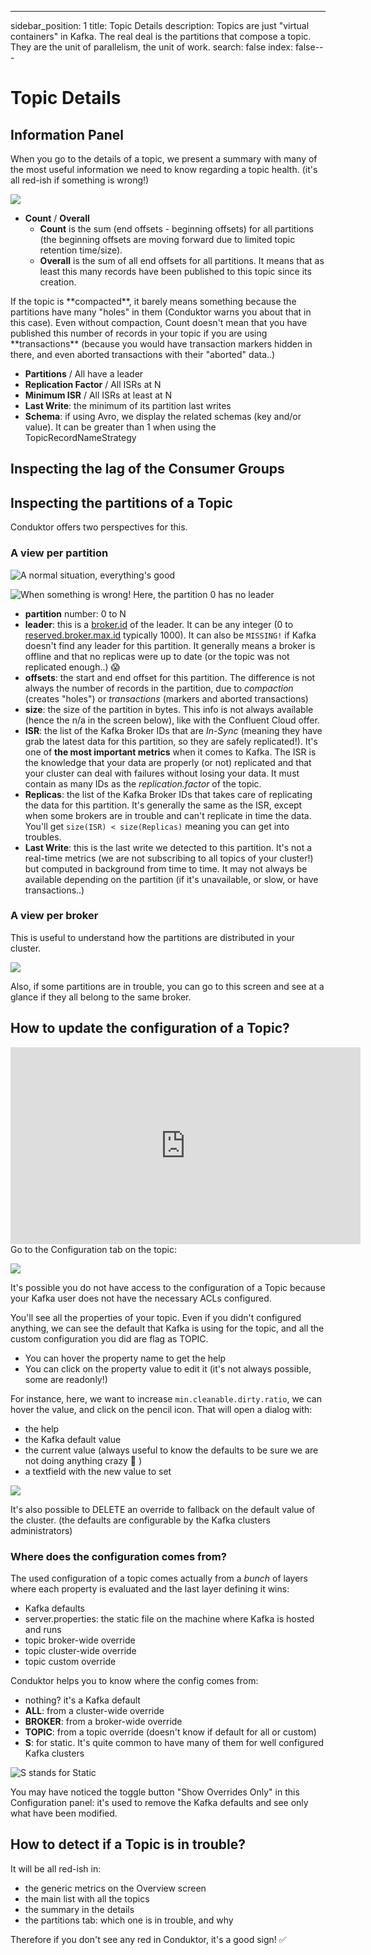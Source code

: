 ---
sidebar_position: 1
title: Topic Details
description: Topics are just "virtual containers" in Kafka. The real deal is the partitions
  that compose a topic. They are the unit of parallelism, the unit of work.
search: false
index: false---

# Topic Details

## Information Panel

When you go to the details of a topic, we present a summary with many of the most useful information we need to know regarding a topic health. (it's all red-ish if something is wrong!)

![](<../../assets/screenshot-2020-06-25-at-15.07.08 (1).png>)

- **Count** / **Overall**
  - **Count** is the sum (end offsets - beginning offsets) for all partitions (the beginning offsets are moving forward due to limited topic retention time/size).
  - **Overall** is the sum of all end offsets for all partitions. It means that as least this many records have been published to this topic since its creation.

<Warning>
If the topic is **compacted**, it barely means something because the partitions have many "holes" in them (Conduktor warns you about that in this case).
Even without compaction, Count doesn't mean that you have published this number of records in your topic if you are using **transactions** (because you would have transaction markers hidden in there, and even aborted transactions with their "aborted" data..)
</Warning>

- **Partitions** / All have a leader
- **Replication Factor** / All ISRs at N
- **Minimum ISR** / All ISRs at least at N
- **Last Write**: the minimum of its partition last writes
- **Schema**: if using Avro, we display the related schemas (key and/or value). It can be greater than 1 when using the TopicRecordNameStrategy

## Inspecting the lag of the Consumer Groups

## Inspecting the partitions of a Topic

Conduktor offers two perspectives for this.

### A view per partition

![A normal situation, everything's good](../../assets/screenshot-2020-09-19-at-22.25.57.png)

![When something is wrong! Here, the partition 0 has no leader](../../assets/screenshot-2020-11-05-at-09.13.02.png)

- **partition** number: 0 to N
- **leader**: this is a [broker.id](https://kafka.apache.org/documentation/#broker.id) of the leader. It can be any integer (0 to [reserved.broker.max.id](https://kafka.apache.org/documentation/#reserved.broker.max.id) typically 1000). It can also be `MISSING!` if Kafka doesn't find any leader for this partition. It generally means a broker is offline and that no replicas were up to date (or the topic was not replicated enough..) 😱
- **offsets**: the start and end offset for this partition. The difference is not always the number of records in the partition, due to _compaction_ (creates "holes") or _transactions_ (markers and aborted transactions)
- **size**: the size of the partition in bytes. This info is not always available (hence the n/a in the screen below), like with the Confluent Cloud offer.
- **ISR**: the list of the Kafka Broker IDs that are _In-Sync_ (meaning they have grab the latest data for this partition, so they are safely replicated!). It's one of **the most important metrics** when it comes to Kafka. The ISR is the knowledge that your data are properly (or not) replicated and that your cluster can deal with failures without losing your data. It must contain as many IDs as the _replication.factor_ of the topic.
- **Replicas**: the list of the Kafka Broker IDs that takes care of replicating the data for this partition. It's generally the same as the ISR, except when some brokers are in trouble and can't replicate in time the data. You'll get `size(ISR) < size(Replicas)` meaning you can get into troubles.
- **Last Write**: this is the last write we detected to this partition. It's not a real-time metrics (we are not subscribing to all topics of your cluster!) but computed in background from time to time. It may not always be available depending on the partition (if it's unavailable, or slow, or have transactions..)

### A view per broker

This is useful to understand how the partitions are distributed in your cluster.&#x20;

![](../../assets/screenshot-2020-09-19-at-22.26.41.png)

<Warning>
Also, if some partitions are in trouble, you can go to this screen and see at a glance if they all
belong to the same broker.
</Warning>

## How to update the configuration of a Topic?

<iframe
  width="560"
  height="315"
  src="https://www.youtube.com/embed/r1FJVLEym-Y"
  title="YouTube video player"
  frameBorder="0"
  allow="accelerometer; autoplay; clipboard-write; encrypted-media; gyroscope; picture-in-picture"
  allowFullScreen
></iframe>
Go to the Configuration tab on the topic:

![](../../assets/screenshot-2020-09-20-at-21.57.51.png)

<Warning>
It's possible you do not have access to the configuration of a Topic because your Kafka user does
not have the necessary ACLs configured.
</Warning>

You'll see all the properties of your topic. Even if you didn't configured anything, we can see the default that Kafka is using for the topic, and all the custom configuration you did are flag as TOPIC.

- You can hover the property name to get the help
- You can click on the property value to edit it (it's not always possible, some are readonly!)

For instance, here, we want to increase `min.cleanable.dirty.ratio`, we can hover the value, and click on the pencil icon. That will open a dialog with:

- the help
- the Kafka default value
- the current value (always useful to know the defaults to be sure we are not doing anything crazy 🤭 )
- a textfield with the new value to set

![](../../assets/screenshot-2020-09-20-at-22.00.29.png)

<Tip>
It's also possible to DELETE an override to fallback on the default value of the cluster. (the
defaults are configurable by the Kafka clusters administrators)
</Tip>

### Where does the configuration comes from?

The used configuration of a topic comes actually from a _bunch_ of layers where each property is evaluated and the last layer defining it wins:

- Kafka defaults
- server.properties: the static file on the machine where Kafka is hosted and runs
- topic broker-wide override
- topic cluster-wide override
- topic custom override

Conduktor helps you to know where the config comes from:

- nothing? it's a Kafka default
- **ALL**: from a cluster-wide override
- **BROKER**: from a broker-wide override
- **TOPIC**: from a topic override (doesn't know if default for all or custom)
- **S**: for static. It's quite common to have many of them for well configured Kafka clusters

![S stands for Static](../../assets/screenshot-2020-09-20-at-22.05.30.png)

<Tip>
You may have noticed the toggle button "Show Overrides Only" in this Configuration panel: it's
used to remove the Kafka defaults and see only what have been modified.
</Tip>

## How to detect if a Topic is in trouble?

It will be all red-ish in:

- the generic metrics on the Overview screen
- the main list with all the topics
- the summary in the details
- the partitions tab: which one is in trouble, and why

Therefore if you don't see any red in Conduktor, it's a good sign! ✅
